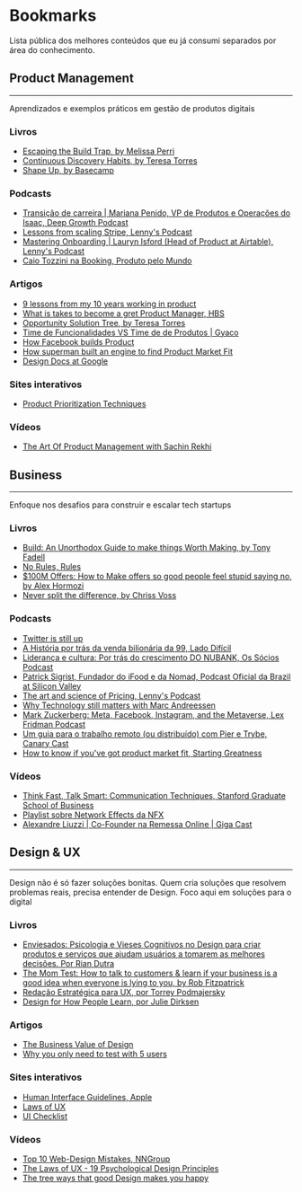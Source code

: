 <div className="post-layout">

# Bookmarks

Lista pública dos melhores conteúdos que eu já consumi separados por área do conhecimento. 

## Product Management

---

Aprendizados e exemplos práticos em gestão de produtos digitais

### Livros

- [ Escaping the Build Trap, by Melissa Perri](https://www.amazon.com.br/Escaping-Build-Trap-Melissa-Perri/dp/149197379X/ref=sr_1_2?__mk_pt_BR=%C3%85M%C3%85%C5%BD%C3%95%C3%91&crid=3D8PBY1LAMIRR&keywords=build&qid=1699123609&sprefix=,aps,653&sr=8-2&ufe=app_do:amzn1.fos.6121c6c4-c969-43ae-92f7-cc248fc6181d)
- [ Continuous Discovery Habits, by Teresa Torres](https://www.amazon.com.br/Continuous-Discovery-Habits-Discover-Products/dp/1736633309/ref=sr_1_1?crid=ZEO2FGAXK5CK&keywords=continuous+discovery+habits&qid=1699123732&sprefix=continu,aps,317&sr=8-1&ufe=app_do:amzn1.fos.6121c6c4-c969-43ae-92f7-cc248fc6181d)
- [ Shape Up, by Basecamp](https://basecamp.com/shapeup)

### Podcasts

- [ Transição de carreira | Mariana Penido, VP de Produtos e Operações do Isaac, Deep Growth Podcast](https://open.spotify.com/episode/3oMv69mGuVllJ8pHcxNBo9?si=dba9d05b26f34114)
- [ Lessons from scaling Stripe, Lenny's Podcast](https://open.spotify.com/episode/2FzW8RcTu6XK3NExlHJrVF?si=9c63a69131234e68)
- [ Mastering Onboarding | Lauryn Isford (Head of Product at Airtable), Lenny's Podcast](https://open.spotify.com/episode/0a9piZBbOdJDzZ8OxTeSeP?si=3ddfa9f09243410f)
- [ Caio Tozzini na Booking, Produto pelo Mundo](https://open.spotify.com/episode/1Gg3f597N3P5TuV4eihVUh?si=678b8fb55bc8476d)

### Artigos

- [9 lessons from my 10 years working in product](https://www.reddit.com/r/ProductManagement/comments/p14pzi/9_lessons_from_my_10_years_working_in_product/)
- [What is takes to become a gret Product Manager, HBS](https://hbr.org/2017/12/what-it-takes-to-become-a-great-product-manager#:~:text=Executive%20Summary,the%20right%20company%20for%20them)
- [Opportunity Solution Tree, by Teresa Torres](https://www.producttalk.org/2016/08/opportunity-solution-tree/)
- [ Time de Funcionalidades VS Time de de Produtos | Gyaco](https://www.gyaco.com/2022/11/time-de-funcionalidades-vs-time-de-produtos/)
- [ How Facebook builds Product](https://productlife.to/p/-execution-at-facebook)
- [ How superman built an engine to find Product Market Fit](https://review.firstround.com/how-superhuman-built-an-engine-to-find-product-market-fit)
- [ Design Docs at Google](https://www.industrialempathy.com/posts/design-docs-at-google/)

### Sites interativos

- [Product Prioritization Techniques](https://www.career.pm/briefings/product-prioritization-techniques)

### Vídeos 

- [ The Art Of Product Management with Sachin Rekhi](https://youtu.be/huTSPanUlQM?si=tMarfSY6yIYtBGr_)

## Business

---

Enfoque nos desafios para construir e escalar tech startups

### Livros

- [ Build: An Unorthodox Guide to make things Worth Making, by Tony Fadell](https://www.amazon.com.br/Build-Unorthodox-Guide-Making-Things/dp/0063046067/ref=sr_1_1?__mk_pt_BR=%C3%85M%C3%85%C5%BD%C3%95%C3%91&crid=3D8PBY1LAMIRR&keywords=build&qid=1699123546&sprefix=,aps,653&sr=8-1&ufe=app_do:amzn1.fos.6121c6c4-c969-43ae-92f7-cc248fc6181d)
- [ No Rules, Rules ](https://www.amazon.com/No-Rules-Netflix-Culture-Reinvention/dp/1984877860)
- [ $100M Offers: How to Make offers so good people feel stupid saying no, by Alex Hormozi](https://www.amazon.com.br/100M-Offers-People-Stupid-English-ebook/dp/B099QVG1H8/ref=wsixn_inc_v1_sccl_2_1/143-0142658-6110372?pd_rd_w=EFbFv&content-id=amzn1.sym.f7828fed-f5ce-4df9-8b16-ed72ed8aa553&pf_rd_p=f7828fed-f5ce-4df9-8b16-ed72ed8aa553&pf_rd_r=XR2E46H9GGRF0C6372S5&pd_rd_wg=mdIdn&pd_rd_r=b03830b2-95ce-479b-a303-c0c9dd1d639f&pd_rd_i=B099QVG1H8&psc=1)
- [ Never split the difference, by Chriss Voss](https://www.amazon.com.br/Never-Split-Difference-Negotiating-Depended/dp/0062407805/ref=sr_1_1?__mk_pt_BR=%C3%85M%C3%85%C5%BD%C3%95%C3%91&crid=2NFL3Q6L9P6C0&keywords=never+split+the+difference&qid=1699123691&sprefix=never+split+the+differen,aps,248&sr=8-1&ufe=app_do:amzn1.fos.6d798eae-cadf-45de-946a-f477d47705b9)

### Podcasts

- [ Twitter is still up ](https://open.spotify.com/episode/4iBw7J8MvffXJldOK9pdr8?si=ErSxTyddSr60ph7kV55_uQ)
- [ A História por trás da venda bilionária da 99, Lado Difícil](https://open.spotify.com/episode/3wnaCRQ1Spj1VZ2rzcPNPY?si=d419b9e100554489)
- [ Liderança e cultura: Por trás do crescimento DO NUBANK, Os Sócios Podcast](https://open.spotify.com/episode/78wjjSRrBwFzCUg54Rndeg?si=43f7857b6b264934)
- [ Patrick Sigrist, Fundador do iFood e da Nomad, Podcast Oficial da Brazil at Silicon Valley](https://open.spotify.com/episode/463y6rZR68lQWCOGHUWeXX?si=0dfd771fe93745d8)
- [ The art and science of Pricing, Lenny's Podcast](https://open.spotify.com/episode/11pgcT9I6DqUILuL0Jy1I4?si=2557d16ae6424b37)
- [ Why Technology still matters with Marc Andreessen](https://open.spotify.com/episode/2BYIl3NSFcxRTVCkSFgXdZ?si=44ea94cf9bef41ab)
- [ Mark Zuckerberg: Meta, Facebook, Instagram, and the Metaverse, Lex Fridman Podcast](https://open.spotify.com/episode/2CBS44Q2aTOvMR2gxIAdmp?si=ae9c4b1d21cd4e9a)
- [ Um guia para o trabalho remoto (ou distribuído) com Pier e Trybe, Canary Cast](https://open.spotify.com/episode/3XbCOhiWf5OXiGnwWLKudh?si=b6674919ee704033)
- [ How to know if you've got product market fit, Starting Greatness](https://open.spotify.com/episode/7GxixoVqtprGcyo52gFXpI?si=14ca9b8574ab4735)

### Vídeos

- [ Think Fast, Talk Smart: Communication Techniques, Stanford Graduate School of Business](https://youtu.be/HAnw168huqA?si=kUt0TZd1qs2tL3fX)
- [ Playlist sobre Network Effects da NFX](https://youtu.be/CeUreogZq18?si=XJzxMCozHMnF9FTu)
- [ Alexandre Liuzzi | Co-Founder na Remessa Online | Giga Cast](https://www.youtube.com/watch?v=zY1qUEUrhyA)


## Design & UX

---

Design não é só fazer soluções bonitas. Quem cria soluções que resolvem problemas reais, precisa entender de Design. Foco aqui em soluções para o digital

### Livros

- [ Enviesados: Psicologia e Vieses Cognitivos no Design para criar produtos e serviços que ajudam usuários a tomarem as melhores decisões. Por Rian Dutra](https://www.amazon.com.br/ENVIESADOS-Psicologia-Cognitivos-produtos-servi%C3%A7os-ebook/dp/B0BMJPS4K3/ref=sr_1_1?crid=2W3U48855Q45B&keywords=enviesados+rian+dutra&qid=1699124264&s=digital-text&sprefix=enviesados,digital-text,257&sr=1-1)
- [ The Mom Test: How to talk to customers & learn if your business is a good idea when everyone is lying to you, by Rob Fitzpatrick](https://www.amazon.com.br/Mom-Test-customers-business-everyone-ebook/dp/B01H4G2J1U/ref=sr_1_2?__mk_pt_BR=%C3%85M%C3%85%C5%BD%C3%95%C3%91&crid=1NUH88HTRQ9PO&keywords=the+mom+test&qid=1699124609&s=digital-text&sprefix=the+mom+test,digital-text,196&sr=1-2)
- [ Redação Estratégica para UX, por Torrey  Podmajersky](https://www.amazon.com.br/Reda%C3%A7%C3%A3o-Estrat%C3%A9gica-para-engajamento-convers%C3%A3o-ebook/dp/B07ZJNXMGC/ref=sr_1_1?__mk_pt_BR=%C3%85M%C3%85%C5%BD%C3%95%C3%91&crid=Y6ZQ576SNVY5&keywords=reda%C3%A7%C3%A3o+estrat%C3%A9gica+para+UX&qid=1699124754&s=digital-text&sprefix=reda%C3%A7%C3%A3o+estrat%C3%A9gica+para+u,digital-text,210&sr=1-1)
- [ Design for How People Learn, por Julie Dirksen](https://www.amazon.com.br/Design-People-Voices-Matter-English-ebook/dp/B018OJP5QW/ref=sr_1_1?__mk_pt_BR=%C3%85M%C3%85%C5%BD%C3%95%C3%91&crid=4G46Y84J4ZBY&keywords=design+for+how+people+learn&qid=1699124859&s=digital-text&sprefix=design+for+how+people+lear,digital-text,228&sr=1-1)

### Artigos

- [ The Business Value of Design](https://www.mckinsey.com/capabilities/mckinsey-design/our-insights/the-business-value-of-design)
- [Why you only need to test with 5 users](https://www.notion.so/UI-Checklist-d47ae9676a004a9b9d942a7908ac9efd)

### Sites interativos

- [ Human Interface Guidelines, Apple](https://developer.apple.com/design/human-interface-guidelines)
- [Laws of UX](https://lawsofux.com/)
- [UI Checklist](https://www.notion.so/UI-Checklist-d47ae9676a004a9b9d942a7908ac9efd)

### Vídeos 

- [ Top 10 Web-Design Mistakes, NNGroup](https://youtu.be/VGxze7xMYJs?si=5XHYV1FVBN15dCtU)
- [ The Laws of UX - 19 Psychological Design Principles](https://youtu.be/fYs2Mdyasuc?si=Q-julEBrwXA-DGXR)
- [ The tree ways that good Design makes you happy](https://youtu.be/RlQEoJaLQRA?si=rImCxiK_Vp1ElCqf)

</div>